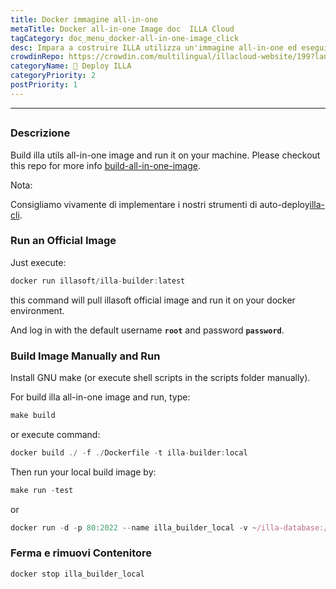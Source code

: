```yaml
---
title: Docker immagine all-in-one
metaTitle: Docker all-in-one Image doc  ILLA Cloud
tagCategory: doc_menu_docker-all-in-one-image_click
desc: Impara a costruire ILLA utilizza un'immagine all-in-one ed eseguila sulla tua macchina.
crowdinRepo: https://crowdin.com/multilingual/illacloud-website/199?languages=it&filter=basic&value=0
categoryName: 👷 Deploy ILLA
categoryPriority: 2
postPriority: 1
---
```


* * *

## <h2 hidden>Docker all -in-one Image</h2>

### Descrizione

Build illa utils all-in-one image and run it on your machine. Please checkout this repo for more info [build-all-in-one-image](https://github.com/illacloud/build-all-in-one-image).

Nota:

Consigliamo vivamente di implementare i nostri strumenti di auto-deploy[illa-cli](https://github.com/illacloud/illa).

### Run an Official Image

Just execute:

```jsx
docker run illasoft/illa-builder:latest
```

this command will pull illasoft official image and run it on your docker environment.

And log in with the default username **`root`** and password **`password`**.

### Build Image Manually and Run

Install GNU make (or execute shell scripts in the scripts folder manually).

For build illa all-in-one image and run, type:

```jsx
make build
```

or execute command:

```jsx
docker build ./ -f ./Dockerfile -t illa-builder:local
```

Then run your local build image by:

```jsx
make run -test
```

or 

```jsx
docker run -d -p 80:2022 --name illa_builder_local -v ~/illa-database:/opt/illa/database -v ~/illa-drive:/opt/illa/drive illa-builder:local
```

### Ferma e rimuovi Contenitore

```jsx
docker stop illa_builder_local
```
